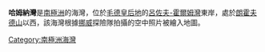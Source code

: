 {{coord|69|16|S|39|41|E|source:GNIS|display=title}}

'''哈姆納灣'''是[[南極洲|南極洲]]的海灣，位於[[毛德皇后地|毛德皇后地]]的[[呂佐夫-霍爾姆灣|呂佐夫-霍爾姆灣]]東岸，處於[[朗霍夫德山|朗霍夫德山]]以西，該海灣根據[[挪威|挪威]]探險隊拍攝的空中照片被繪入地圖。

{{Antarctica-geo-stub}}
[[Category:南極洲海灣|Category:南極洲海灣]]